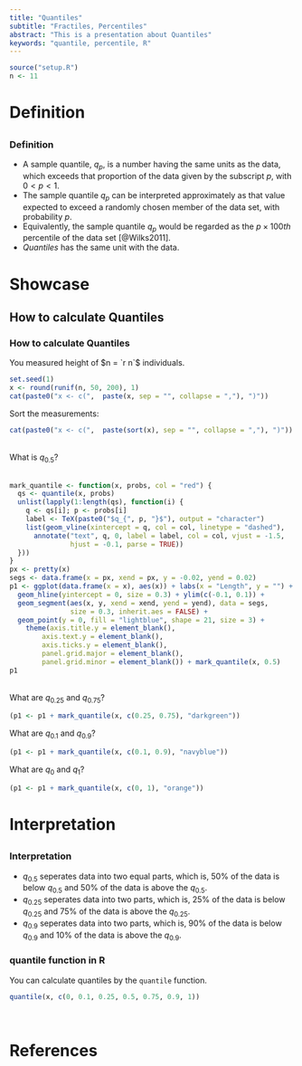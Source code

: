 ```yaml
---
title: "Quantiles"
subtitle: "Fractiles, Percentiles"
abstract: "This is a presentation about Quantiles"
keywords: "quantile, percentile, R"
---
```


```r
source("setup.R")
n <- 11
```

# Definition
##
### Definition {.fragile}
<!-- .allowframebreaks -->

- A sample quantile, $q_p$, is a number having the same units as the data, which exceeds that proportion of the data given by the subscript $p$, with $0 < p < 1$.
- The sample quantile $q_p$ can be interpreted approximately as that value expected to exceed a randomly chosen member of the data set, with probability $p$.
- Equivalently, the sample quantile $q_p$ would be regarded as the $p \times 100th$ percentile of the data set [@Wilks2011].
- _Quantiles_ has the same unit with the data.

# Showcase
## How to calculate Quantiles
### How to calculate Quantiles {.fragile .allowframebreaks}

You measured height of $n = `r n`$ individuals.

```r
set.seed(1)
x <- round(runif(n, 50, 200), 1)
cat(paste0("x <- c(",  paste(x, sep = "", collapse = ","), ")"))
```

Sort the measurements:

```r
cat(paste0("x <- c(",  paste(sort(x), sep = "", collapse = ","), ")"))
```
\
What is $q_{0.5}$?
\
\
```r
mark_quantile <- function(x, probs, col = "red") {
  qs <- quantile(x, probs)
  unlist(lapply(1:length(qs), function(i) {
    q <- qs[i]; p <- probs[i]
    label <- TeX(paste0("$q_{", p, "}$"), output = "character")
    list(geom_vline(xintercept = q, col = col, linetype = "dashed"),
      annotate("text", q, 0, label = label, col = col, vjust = -1.5, 
               hjust = -0.1, parse = TRUE))
  }))
}
px <- pretty(x)
segs <- data.frame(x = px, xend = px, y = -0.02, yend = 0.02)
p1 <- ggplot(data.frame(x = x), aes(x)) + labs(x = "Length", y = "") +
  geom_hline(yintercept = 0, size = 0.3) + ylim(c(-0.1, 0.1)) +
  geom_segment(aes(x, y, xend = xend, yend = yend), data = segs,
               size = 0.3, inherit.aes = FALSE) +
  geom_point(y = 0, fill = "lightblue", shape = 21, size = 3) +
    theme(axis.title.y = element_blank(),
        axis.text.y = element_blank(),
        axis.ticks.y = element_blank(),
        panel.grid.major = element_blank(),
        panel.grid.minor = element_blank()) + mark_quantile(x, 0.5)
p1
```

\newpage
\
What are $q_{0.25}$ and $q_{0.75}$?

```r
(p1 <- p1 + mark_quantile(x, c(0.25, 0.75), "darkgreen"))
```

\begin{block}{Quartiles}
$q_{0.25}$ and $q_{0.75}$ are also called as Quartiles (Hinges). Usually these are called the lower (LQ) and upper quartiles (UQ), respectively.
\end{block}

\begin{block}{Percentiles}
$q_{0.25}$ and $q_{0.75}$ can also be named as $25^{th}$ and $75^{th}$ Percentiles.
\end{block}

\newpage

What are $q_{0.1}$ and $q_{0.9}$?

```r
(p1 <- p1 + mark_quantile(x, c(0.1, 0.9), "navyblue"))
```

What are $q_{0}$ and $q_{1}$?

```r
(p1 <- p1 + mark_quantile(x, c(0, 1), "orange"))
```

# Interpretation
## 
### Interpretation {.fragile}

- $q_{0.5}$ seperates data into two equal parts, which is, $50\%$ of the data is below $q_{0.5}$ and $50\%$ of the data is above the $q_{0.5}$.
- $q_{0.25}$ seperates data into two parts, which is, $25\%$ of the data is below $q_{0.25}$ and $75\%$ of the data is above the $q_{0.25}$.
- $q_{0.9}$ seperates data into two parts, which is, $90\%$ of the data is below $q_{0.9}$ and $10\%$ of the data is above the $q_{0.9}$.

### quantile function in R {.fragile}

You can calculate quantiles by the `quantile` function.

```r
quantile(x, c(0, 0.1, 0.25, 0.5, 0.75, 0.9, 1))
```
\
\begin{alertblock}{Warning}
Be aware that $q_{0}$ and $q_{1}$ are equal to minimum and maximum of the data, respectively. 
\end{alertblock}

# References
